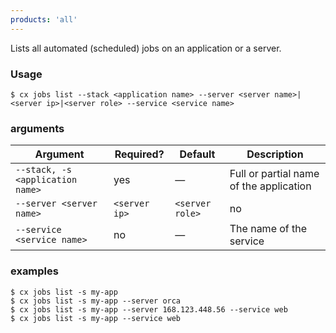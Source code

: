 ```yaml
---
products: 'all'
---
```


Lists all automated (scheduled) jobs on an application or a server.

### Usage

```shell
$ cx jobs list --stack <application name> --server <server name>|<server ip>|<server role> --service <service name>
```

### arguments

| Argument | Required? | Default | Description |
|  ---  |  ---  |  ---  |  ---  |
| `--stack, -s <application name>` | yes | — | Full or partial name of the application |
| `--server <server name>` | `<server ip>` | `<server role>` | no | — | The name, IP address or role of the server. |
| `--service <service name>` | no | — | The name of the service  |

### examples

```shell
$ cx jobs list -s my-app
$ cx jobs list -s my-app --server orca
$ cx jobs list -s my-app --server 168.123.448.56 --service web
$ cx jobs list -s my-app --service web
```


